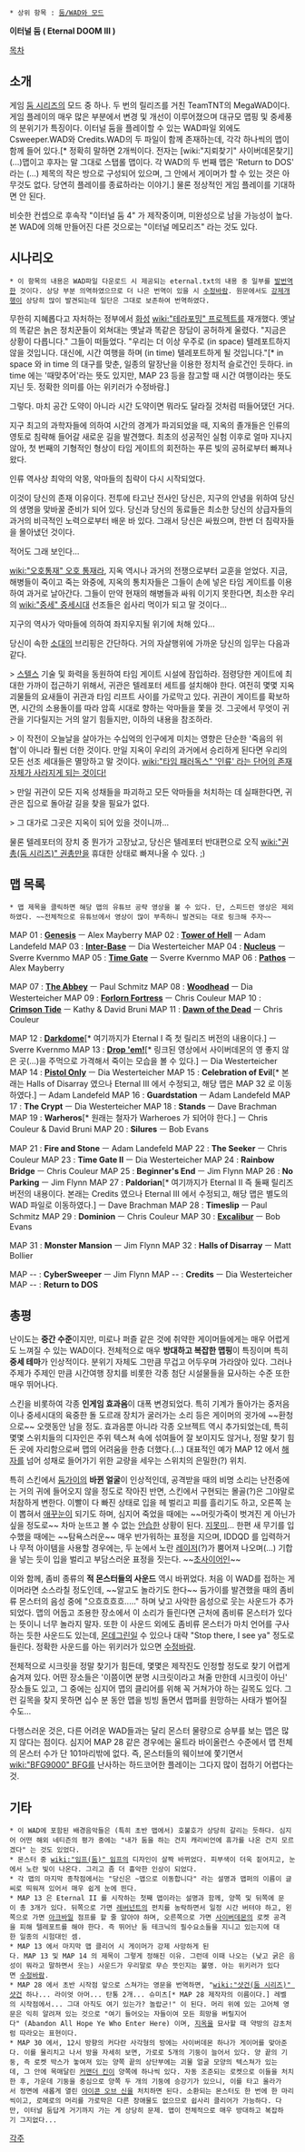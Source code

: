  * 상위 항목 : [[둠/WAD와 모드]]

'''이터널 둠 ( Eternal DOOM III )'''

[[목차]]

== 소개 ==

게임 [[둠 시리즈]]의 모드 중 하나. 두 번의 릴리즈를 거친 TeamTNT의 MegaWAD이다. 게임 플레이의 매우 많은 부분에서 변경 및 개선이 이루어졌으며 대규모 맵핑 및 중세풍의 분위기가 특징이다. 이터널 둠을 플레이할 수 있는 WAD파일 외에도 Csweeper.WAD와 Credits.WAD의 두 파일이 함께 존재하는데, 각각 하나씩의 맵이 함께 들어 있다.[* 정확히 말하면 2개씩이다. 전자는 [wiki:"지뢰찾기" 사이버데몬찾기](...)맵이고 후자는 말 그대로 스탭롤 맵이다.  각 WAD의 두 번째 맵은 'Return to DOS' 라는 (…) 제목의 작은 방으로 구성되어 있으며, 그 안에서 게이머가 할 수 있는 것은 아무것도 없다. 당연히 플레이를 종료하라는 이야기.] 물론 정상적인 게임 플레이를 기대하면 안 된다.

비슷한 컨셉으로 후속작 "이터널 둠 4" 가 제작중이며, 미완성으로 남을 가능성이 높다. 본 WAD에 의해 만들어진 다른 것으로는 "이터널 메모리즈" 라는 것도 있다.

== 시나리오 ==

 * 이 항목의 내용은 WAD파일 다운로드 시 제공되는 eternal.txt의 내용 중 일부를 [[발번역]]한 것이다. 상당 부분 의역하였으므로 더 나은 번역이 있을 시 [[수정바람]]. 원문에서도 [[강제개행]]이 상당히 많이 발견되는데 일단은 그대로 보존하여 번역하였다.

무한히 지혜롭다고 자처하는 정부에서 [[화성]] [[wiki:"테라포밍" 프로젝트]]를 재개했다. 옛날의 똑같은 늙은 정치꾼들이 외쳐대는 옛날과 똑같은 장담이 공허하게 울렸다. "지금은 상황이 다릅니다." 그들이 떠들었다. "우리는 더 이상 우주로 (in space) 텔레포트하지 않을 것입니다. 대신에, 시간 여행을 하며 (in time) 텔레포트하게 될 것입니다."[* in space 와 in time 의 대구를 맞춘, 일종의 말장난을 이용한 정치적 슬로건인 듯하다. in time 에는 '때맞추어'라는 뜻도 있지만, MAP 23 등을 참고할 때 시간 여행이라는 뜻도 지닌 듯. 정확한 의미를 아는 위키러가 수정바람.]

그렇다. 마치 공간 도약이 아니라 시간 도약이면 뭐라도 달라질 것처럼 떠들어댔던 거다.

지구 최고의 과학자들에 의하여 시간의 경계가 파괴되었을 때, 지옥의 졸개들은 인류의 영토로 침략해 들어갈 새로운 길을 발견했다. 최초의 성공적인 실험 이후로 얼마 지나지 않아, 첫 번째의 기형적인 형상이 타임 게이트의 회전하는 푸른 빛의 공허로부터 빠져나왔다.

인류 역사상 최악의 악몽, 악마들의 침략이 다시 시작되었다.

이것이 당신의 존재 이유이다. 전투에 타고난 전사인 당신은, 지구의 안녕을 위하여 당신의 생명을 맞바꿀 준비가 되어 있다. 당신과 당신의 동료들은 최소한 당신의 상급자들의 과거의 비극적인 노력으로부터 배운 바 있다. 그래서 당신은 싸웠으며, 한번 더 침략자들을 몰아냈던 것이다.

적어도 그래 보인다...

[[wiki:"오호통재" 오호 통재라]], 지옥 역시나 과거의 전쟁으로부터 교훈을 얻었다. 지금, 해병들이 죽이고 죽는 와중에, 지옥의 통치자들은 그들이 손에 넣은 타임 게이트를 이용하여 과거로 날아간다. 그들이 만약 현재의 해병들과 싸워 이기지 못한다면, 최소한 우리의 [[wiki:"중세" 중세시대]] 선조들은 쉽사리 먹이가 되고 말 것이다...

지구의 역사가 악마들에 의하여 좌지우지될 위기에 처해 있다...

당신이 속한 [[소대]]의 브리핑은 간단하다. 거의 자살행위에 가까운 당신의 임무는 다음과 같다.

> [[스텔스]] 기술 및 화력을 동원하여 타임 게이트 시설에 잠입하라. 점령당한 게이트에 최대한 가까이 접근하기 위해서, 귀관은 텔레포터 세트를 설치해야 한다. 여전히 몇몇 지옥 괴물들의 요새들이 귀관과 타임 리프트 사이를 가로막고 있다. 귀관이 게이트를 확보하면, 시간의 소용돌이를 따라 암흑 시대로 향하는 악마들을 쫓을 것. 그곳에서 무엇이 귀관을 기다릴지는 거의 알기 힘들지만, 이하의 내용을 참조하라.

> 이 작전이 오늘날을 살아가는 수십억의 인구에게 미치는 영향은 단순한 '죽음의 위협'이 아니라 훨씬 더한 것이다. 만일 지옥이 우리의 과거에서 승리하게 된다면 우리의 모든 선조 세대들은 멸망하고 말 것이다. [[wiki:"타임 패러독스" '인류' 라는 단어의 존재 자체가 사라지게 되는 것이다!]]

> 만일 귀관이 모든 지옥 성채들을 파괴하고 모든 악마들을 처치하는 데 실패한다면, 귀관은 집으로 돌아갈 길을 찾을 필요가 없다.

> 그 대가로 그곳은 지옥이 되어 있을 것이니까...

물론 텔레포터의 장치 중 뭔가가 고장났고, 당신은 텔레포터 반대편으로 오직 [[wiki:"권총(둠 시리즈)" 권총]]만을 휴대한 상태로 빠져나올 수 있다. ;)

== 맵 목록 ==

 * 맵 제목을 클릭하면 해당 맵의 유튜브 공략 영상을 볼 수 있다. 단, 스피드런 영상은 제외하였다. ~~전체적으로 유튜브에서 영상이 많이 부족하니 발견되는 대로 링크해 주자~~

MAP 01 : '''[http://youtu.be/ZbFo1MPT8cM/ Genesis]''' ㅡ Alex Mayberry
MAP 02 : '''[http://youtu.be/A6mAdiXIPZ4/ Tower of Hell]''' ㅡ Adam Landefeld
MAP 03 : '''[http://youtu.be/1buN0qaibiA/ Inter-Base]''' ㅡ Dia Westerteicher
MAP 04 : '''[http://youtu.be/yeN3WaesUNY/ Nucleus]''' ㅡ Sverre Kvernmo
MAP 05 : '''[http://youtu.be/fIOZHE7Za0Y/ Time Gate]''' ㅡ Sverre Kvernmo
MAP 06 : '''[http://youtu.be/vMZ-xg_Ldzg/ Pathos]''' ㅡ Alex Mayberry

MAP 07 : '''[http://youtu.be/1dFvO2FIRsM/ The Abbey]''' ㅡ Paul Schmitz
MAP 08 : '''[http://youtu.be/RrgA1Ekf080/ Woodhead]''' ㅡ Dia Westerteicher
MAP 09 : '''[http://youtu.be/mp89SR8ZJtc/ Forlorn Fortress]''' ㅡ Chris Couleur
MAP 10 : '''[http://youtu.be/FY9hfJi6Q7c/ Crimson Tide]''' ㅡ Kathy & David Bruni
MAP 11 : '''[http://youtu.be/uemCP4Cazek/ Dawn of the Dead]''' ㅡ Chris Couleur

MAP 12 : '''[http://youtu.be/EX8ldq7uk_c/ Darkdome]'''[* 여기까지가 Eternal I 즉 첫 릴리즈 버전의 내용이다.] ㅡ Sverre Kvernmo
MAP 13 : '''[http://youtu.be/uJOJ1QVuvps/ Drop 'em!]'''[* 링크된 영상에서 사이버데몬의 영 좋지 않은 곳(…)을 주먹으로 가격해서 죽이는 모습을 볼 수 있다.] ㅡ Dia Westerteicher
MAP 14 : '''[http://youtu.be/0wql4-VTkac/ Pistol Only]''' ㅡ Dia Westerteicher
MAP 15 : '''Celebration of Evil'''[* 본래는 Halls of Disarray 였으나 Eternal III 에서 수정되고, 해당 맵은 MAP 32 로 이동하였다.] ㅡ Adam Landefeld
MAP 16 : '''Guardstation''' ㅡ Adam Landefeld
MAP 17 : '''The Crypt''' ㅡ Dia Westerteicher
MAP 18 : '''Stands''' ㅡ Dave Brachman
MAP 19 : '''Warheros'''[* 원래는 철자가 Warheroes 가 되어야 한다.] ㅡ Chris Couleur & David Bruni
MAP 20 : '''Silures''' ㅡ Bob Evans

MAP 21 : '''Fire and Stone''' ㅡ Adam Landefeld
MAP 22 : '''The Seeker''' ㅡ Chris Couleur
MAP 23 : '''Time Gate II''' ㅡ Dia Westerteicher
MAP 24 : '''Rainbow Bridge''' ㅡ Chris Couleur
MAP 25 : '''Beginner's End''' ㅡ Jim Flynn
MAP 26 : '''No Parking''' ㅡ Jim Flynn
MAP 27 : '''Paldorian'''[* 여기까지가 Eternal II 즉 둘째 릴리즈 버전의 내용이다. 본래는 Credits 였으나 Eternal III 에서 수정되고, 해당 맵은 별도의 WAD 파일로 이동하였다.] ㅡ Dave Brachman
MAP 28 : '''Timeslip''' ㅡ Paul Schmitz
MAP 29 : '''Dominion''' ㅡ Chris Couleur
MAP 30 : '''[http://youtu.be/zu_a6IM6R0A/ Excalibur]''' ㅡ Bob Evans

MAP 31 : '''Monster Mansion''' ㅡ Jim Flynn
MAP 32 : '''Halls of Disarray''' ㅡ Matt Bollier

MAP -- : '''CyberSweeper''' ㅡ Jim Flynn
MAP -- : '''Credits''' ㅡ Dia Westerteicher
MAP -- : '''Return to DOS'''

== 총평 ==

난이도는 '''중간 수준'''이지만, 미로나 퍼즐 같은 것에 취약한 게이머들에게는 매우 어렵게도 느껴질 수 있는 WAD이다. 전체적으로 매우 '''방대하고 복잡한 맵핑'''이 특징이며 특히 '''중세 테마'''가 인상적이다. 분위기 자체도 그만큼 무겁고 어두우며 가라앉아 있다. 그러나 주제가 주제인 만큼 시간여행 장치를 비롯한 각종 첨단 시설물들을 묘사하는 수준 또한 매우 뛰어나다.

스킨을 비롯하여 각종 '''인게임 효과음'''이 대폭 변경되었다. 특히 기계가 돌아가는 중저음이나 중세시대의 육중한 돌 도르래 장치가 굴러가는 소리 등은 게이머의 귓가에 ~~환청으로~~ 오랫동안 남을 정도. 효과음뿐 아니라 각종 오브젝트 역시 추가되었는데, 특히 몇몇 스위치들의 디자인은 주위 텍스쳐 속에 섞여들어 잘 보이지도 않거나, 정말 찾기 힘든 곳에 자리함으로써 맵의 어려움을 한층 더했다.(…) 대표적인 예가 MAP 12 에서 [[해자]]를 넘어 성채로 들어가기 위한 교량을 세우는 스위치의 은밀한(?) 위치.

특히 스킨에서 [[둠가이]]의 '''바뀐 얼굴'''이 인상적인데, 공격받을 때의 비명 소리는 난전중에는 거의 귀에 들어오지 않을 정도로 작아진 반면, 스킨에서 구현되는 몰골(?)은 그야말로 처참하게 변한다. 이빨이 다 빠진 상태로 입을 헤 벌리고 피를 흘리기도 하고, 오른쪽 눈이 뽑혀서 [[애꾸눈]]이 되기도 하며, 심지어 죽었을 때에는 ~~머릿가죽이 벗겨진 게 아닌가 싶을 정도로~~ 차마 눈뜨고 볼 수 없는 [[안습]]한 상황이 된다. [[지못미]]... 한편 새 무기를 입수했을 때에는 ~~탐욕스러운~~ 매우 반가워하는 표정을 지으며, IDDQD 를 입력하거나 무적 아이템을 사용할 경우에는, 두 눈에서 노란 [[레이저]](?)가 뿜어져 나오며(…) 기합을 넣는 듯이 입을 벌리고 부담스러운 표정을 짓는다. ~~[[초사이어인]]~~

이와 함께, 좀비 종류의 '''적 몬스터들의 사운드''' 역시 바뀌었다. 처음 이 WAD를 접하는 게이머라면 소스라칠 정도인데, ~~알고도 놀라기도 한다~~ 둠가이를 발견했을 때의 좀비류 몬스터의 음성 중에 "으흐흐흐흐....." 하며 낮고 사악한 음성으로 웃는 사운드가 추가되었다. 맵의 어둡고 조용한 장소에서 이 소리가 들린다면 근처에 좀비류 몬스터가 있다는 뜻이니 너무 놀라지 말자. 또한 이 사운드 외에도 좀비류 몬스터가 마치 언어를 구사하는 듯한 사운드도 있는데, [[몬데그린]]일 수 있으나 대략 "Stop there, I see ya" 정도로 들린다. 정확한 사운드를 아는 위키러가 있으면 [[수정바람]].

전체적으로 시크릿을 정말 찾기가 힘든데, 몇몇은 제작진도 인정할 정도로 찾기 어렵게 숨겨져 있다. 어떤 장소들은 '이쯤이면 분명 시크릿이라고 쳐줄 만한데 시크릿이 아닌' 장소들도 있고, 그 중에는 심지어 맵의 클리어를 위해 꼭 거쳐가야 하는 길목도 있다. 그런 길목을 찾지 못하면 십수 분 동안 맵을 빙빙 돌면서 맵퍼를 원망하는 사태가 벌어질 수도...

다행스러운 것은, 다른 어려운 WAD들과는 달리 몬스터 물량으로 승부를 보는 맵은 많지 않다는 점이다. 심지어 MAP 28 같은 경우에는 울트라 바이올런스 수준에서 맵 전체의 몬스터 수가 단 101마리밖에 없다. 즉, 몬스터들의 웨이브에 쫓기면서 [[wiki:"BFG9000" BFG]]를 난사하는 하드코어한 플레이는 그다지 많이 접하기 어렵다는 것.

== 기타 ==

 * 이 WAD에 포함된 배경음악들은 (특히 초반 맵에서) 호불호가 상당히 갈리는 듯하다. 심지어 어떤 해외 네티즌의 평가 중에는 "내가 둠을 하는 건지 캐리비언에 휴가를 나온 건지 모르겠다" 는 것도 있었다.
 * 몬스터 중 [[wiki:"임프(둠)" 임프]]의 디자인이 살짝 바뀌었다. 피부색이 더욱 짙어지고, 눈에서 노란 빛이 나온다. 그리고 좀 더 흉악한 인상이 되었다.
 * 각 맵의 마지막 종착점에서는 "당신은 ~맵으로 이동합니다" 라는 설명과 맵퍼의 이름이 글씨로 띄워져 있어서 매우 쉽게 눈에 띈다.
 * MAP 13 은 Eternal II 를 시작하는 첫째 맵이라는 설명과 함께, 양쪽 및 뒤쪽에 문이 총 3개가 있다. 뒤쪽으로 가면 [[레버넌트]]의 펀치를 농락하면서 일정 시간 버텨야 하고, 왼쪽으로 가면 [[아크바일]] 점프를 할 줄 알아야 하며, 오른쪽으로 가면 [[사이버데몬]]의 로켓 공격을 피해 텔레포트를 해야 한다. 즉 뛰어난 둠 테크닉의 필수요소들을 지니고 있는지에 대한 일종의 시험대인 셈.
 * MAP 13 에서 마지막 맵 클리어 시 게이머가 강제 사망하게 된다. MAP 13 및 MAP 14 의 제목이 그렇게 정해진 이유. 그런데 이때 나오는 (낮고 굵은 음성이 뭐라고 말하면서 웃는) 사운드가 우리말로 무슨 뜻인지는 불명. 아는 위키러가 있다면 [[수정바람]].
 * MAP 28 에서 초반 시작점 앞으로 스쳐가는 영문을 번역하면, "[[wiki:"샷건(둠 시리즈)" 샷건]] 하나... 라이엇 아머... 탄통 2개... 슈미츠[* MAP 28 제작자의 이름이다.] 레벨의 시작점에서... 그대 아직도 여기 있는가? 놀랍군!" 이 된다. 머리 위에 있는 고어체 영문은 익히 알려져 있는 것으로 "여기 들어오는 자들이여 모든 희망을 버릴지어다" (Abandon All Hope Ye Who Enter Here) 이며, [[지옥]]을 묘사할 때 약방의 감초처럼 따라오는 표현이다.
 * MAP 30 에서, 12시 방향의 커다란 사각형의 방에는 사이버데몬 하나가 게이머를 맞아준다. 이를 물리치고 나서 방을 자세히 보면, 가로로 5개의 기둥이 늘어서 있다. 양 끝의 기둥, 즉 로켓 박스가 놓여져 있는 양쪽 끝의 상단부에는 괴물 얼굴 모양의 텍스쳐가 있는데, 그 안에 목매달린 [[커맨더 킨]]이 양쪽에 하나씩 있다. 자동 조준되는 로켓으로 이들을 처치한 후, 가운데 기둥을 중심으로 양쪽 두 개의 기둥에 승강기가 있으니, 이를 타고 올라가서 정면에 새롭게 열린 [[아이콘 오브 신]]을 처치하면 된다. 소환되는 몬스터도 한 번에 한 마리씩이고, 로메로의 머리를 가로막은 다른 장애물도 없으므로 쉽사리 클리어가 가능하다. 다만, 이터널 둠답게 거기까지 가는 게 상당히 문제. 맵이 전체적으로 매우 방대하고 복잡하기 그지없다...

[[각주]]
